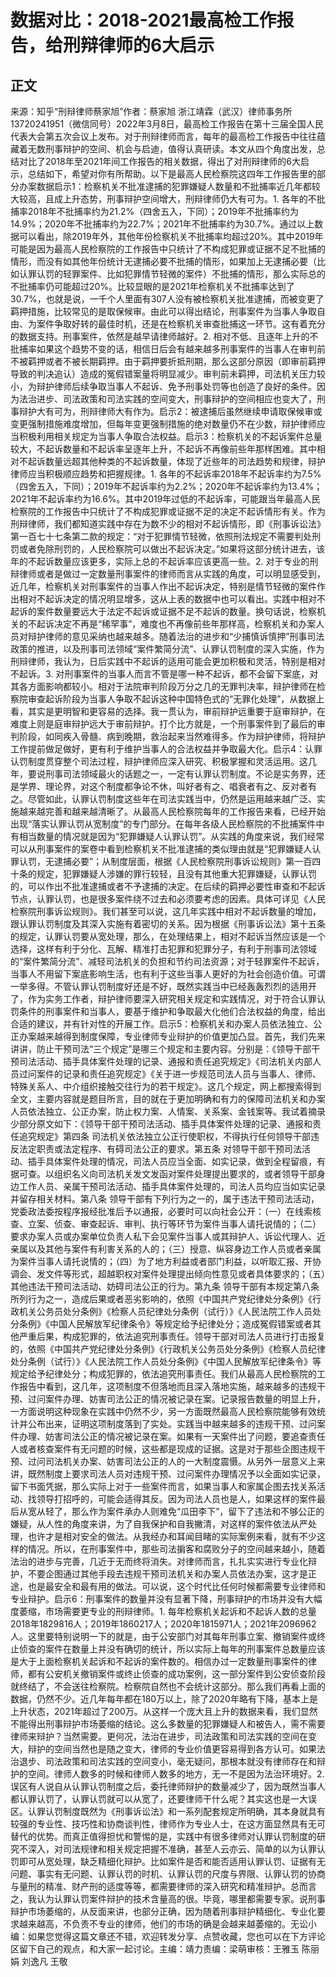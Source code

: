 # 数据对比：2018-2021最高检工作报告，给刑辩律师的6大启示
## 正文
来源：知乎“刑辩律师蔡家旭”作者：蔡家旭 浙江靖霖（武汉）律师事务所 13720241951（微信同号）2022年3月8日，最高检工作报告在第十三届全国人民代表大会第五次会议上发布。对于刑辩律师而言，每年的最高检工作报告中往往蕴藏着无数刑事辩护的空间、机会与启迪，值得认真研读。本文从四个角度出发，总结对比了2018年至2021年间工作报告的相关数据，得出了对刑辩律师的6大启示，总结如下，希望对你有所帮助。以下是最高人民检察院这四年工作报告里的部分办案数据启示1：检察机关不批准逮捕的犯罪嫌疑人数量和不批捕率近几年都较大较高，且成上升态势，刑事辩护空间增大，刑辩律师仍大有可为。1. 各年的不批捕率2018年不批捕率约为21.2%（四舍五入，下同）；2019年不批捕率约为14.9%；2020年不批捕率约为22.7%；2021年不批捕率约为30.7%。通过以上数据可以看出，除2019年外，其他年份检察机关不批捕率均超过20%。其中2019年可能是因为最高人民检察院的工作报告中只统计了不构成犯罪或证据不足不批捕的情形，而没有如其他年份统计无逮捕必要不批捕的情形，如果加上无逮捕必要（比如认罪认罚的轻罪案件、比如犯罪情节轻微的案件）不批捕的情形，那么实际总的不批捕率仍可能超过20%。比较显眼的是2021年检察机关不批捕率达到了30.7%，也就是说，一千个人里面有307人没有被检察机关批准逮捕，而被变更了羁押措施，比较常见的是取保候审。由此可以得出结论，刑事案件为当事人争取自由、为案件争取好转的最佳时机，还是在检察机关审查批捕这一环节。这有着充分的数据支持。刑事案件，依然是越早请律师越好。2. 相对不低、且逐年上升的不批捕率如果这个趋势不变的话，相信日后会有越来越多刑事案件的当事人在审判前不被羁押或者不被长期羁押。由于羁押要折抵刑期，那么这部分原因（即审前羁押导致的判决追认）造成的冤假错案量将明显减少。审判前未羁押，司法机关压力较小，为辩护律师后续争取当事人不起诉、免予刑事处罚等也创造了良好的条件。因为法治进步、司法政策和司法实践的空间变大，刑事辩护的空间相应也变大了，刑事辩护大有可为，刑辩律师大有作为。启示2：被逮捕后虽然继续申请取保候审或变更强制措施难度增加，但每年变更强制措施的绝对数量仍不在少数，辩护律师应当积极利用相关规定为当事人争取合法权益。启示3：检察机关的不起诉案件总量较大，不起诉数量和不起诉率呈逐年上升，不起诉不再像前些年那样困难。其中相对不起诉数量远超其他种类的不起诉数量，体现了近些年的司法趋势和规律，辩护律师应当积极顺应趋势和把握规律。1. 各年的不起诉率2018年不起诉率约为7.5%（四舍五入，下同）；2019年不起诉率约为2.2%；2020年不起诉率约为13.4%；2021年不起诉率约为16.6%。其中2019年过低的不起诉率，可能跟当年最高人民检察院的工作报告中只统计了不构成犯罪或证据不足的决定不起诉情形有关。作为刑辩律师，我们都知道实践中存在为数不少的相对不起诉情形，即《刑事诉讼法》第一百七十七条第二款的规定：“对于犯罪情节轻微，依照刑法规定不需要判处刑罚或者免除刑罚的，人民检察院可以做出不起诉决定。”如果将这部分统计进去，该年的不起诉数量应该更多，实际上总的不起诉率应该更高一些。2. 对于专业的刑辩律师或者是做过一定数量刑事案件的律师而言从实践的角度，可以明显感受到，近几年，检察机关对刑事案件的当事人作出不起诉决定，特别是情节轻微的案件作出相对不起诉决定的情况明显增多，这从上表的数据中也可以看出。实践中相对不起诉的案件数量要远大于法定不起诉或证据不足不起诉的数量。换句话说，检察机关的不起诉决定不再是“稀罕事”，难度也不再像前些年那样高，检察机关和办案人员对辩护律师的意见采纳也越来越多。随着法治的进步和“少捕慎诉慎押”刑事司法政策的推进，以及刑事司法领域“案件繁简分流”、认罪认罚制度的深入实施，作为刑辩律师，我认为，日后实践中不起诉的适用可能会更加积极和灵活，特别是相对不起诉。3. 对刑事案件的当事人而言不管是哪一种不起诉，都不会留下案底，对其各方面影响都较小。相对于法院审判阶段万分之几的无罪判决率，辩护律师在检察院审查起诉阶段为当事人争取不起诉这种中国特色式的“无罪化处理”，从数据上看，其实是更明智和更容易的选择。我一贯认为，审前辩护远重要于庭审辩护，在难度上则是庭审辩护远大于审前辩护。打个比方就是，一个刑事案件到了最后的审判阶段，如同疾入骨髓、病到晚期，救治起来当然难得多。作为辩护律师，将辩护工作提前做足做好，更有利于维护当事人的合法权益并争取最大化。启示4：认罪认罚制度贯穿整个司法过程，辩护律师应深入研究、积极掌握和灵活运用。这几年，要说刑事司法领域最火的话题之一，一定有认罪认罚制度。不论是实务界，还是学界、理论界，对这个制度都争论不休，叫好者有之、唱衰者有之、反对者有之。尽管如此，认罪认罚制度这些年在司法实践当中，仍然是运用越来越广泛、实施越来越完善和越来越清晰了。从最高人民检察院每年的工作报告来看，已经开始出现“落实认罪认罚从宽制度”的专门部分。在每年各级人民检察院的不批捕案件中有相当数量的情况就是因为“犯罪嫌疑人认罪认罚”。从实践的角度来说，我们经常可以从刑事案件的案卷中看到检察机关不批准逮捕的类似理由就是“犯罪嫌疑人认罪认罚，无逮捕必要”；从制度层面，根据《人民检察院刑事诉讼规则》第一百四十条的规定，犯罪嫌疑人涉嫌的罪行较轻，且没有其他重大犯罪嫌疑，认罪认罚的，可以作出不批准逮捕或者不予逮捕的决定。在后续的羁押必要性审查和不起诉节点，认罪认罚，也是很多案件绕不过去和必须要考虑的因素。具体可详见《人民检察院刑事诉讼规则》。我们甚至可以说，这几年实践中相对不起诉数量的增加，跟认罪认罚制度及其深入实施有着密切的关系。因为根据《刑事诉讼法》第十五条的规定，认罪认罚要从宽处理，那么，在处理结果上，相对不起诉当然应该是一个选择，这样有利于分化、瓦解、精准打击犯罪和犯罪分子，有利于刑事司法领域的“案件繁简分流”、减轻司法机关的负担和节约司法资源；对于轻罪案件不起诉，当事人不用留下案底影响生活，也有利于这些当事人更好的为社会创造价值。可谓一举多得。不管认罪认罚制度好还是不好，既然实践当中已经轰轰烈烈的适用开了，作为实务工作者，辩护律师要深入研究相关规定和实践情况，对于符合认罪认罚条件的刑事案件和当事人，要基于维护和争取最大化他们合法权益的角度，给出合适的建议，并有针对性的开展工作。启示5：检察机关和办案人员依法独立、公正办案越来越得到制度保障，专业律师专业辩护的价值更加凸显。首先，我们先来讲讲，防止干预司法“三个规定”是哪三个规定和主要内容。分别是：《领导干部干预司法活动、插手具体案件处理的记录、通报和责任追究规定》《司法机关内部人员过问案件的记录和责任追究规定》《关于进一步规范司法人员与当事人、律师、特殊关系人、中介组织接触交往行为的若干规定》。这几个规定，网上都搜索得到全文，主要内容就是题目所言，目的就在于更加明确和有力的保障司法机关和办案人员依法独立、公正办案，防止权力案、人情案、关系案、金钱案等。我试着摘录少部分原文如下：《领导干部干预司法活动、插手具体案件处理的记录、通报和责任追究规定》第四条 司法机关依法独立公正行使职权，不得执行任何领导干部违反法定职责或法定程序、有碍司法公正的要求。第五条 对领导干部干预司法活动、插手具体案件处理的情况，司法人员应当全面、如实记录，做到全程留痕，有据可查。以组织名义向司法机关发文发函对案件处理提出要求的，或者领导干部身边工作人员、亲属干预司法活动、插手具体案件处理的，司法人员均应当如实记录并留存相关材料。第八条 领导干部有下列行为之一的，属于违法干预司法活动，党委政法委按程序报经批准后予以通报，必要时可以向社会公开：（一）在线索核查、立案、侦查、审查起诉、审判、执行等环节为案件当事人请托说情的；（二）要求办案人员或办案单位负责人私下会见案件当事人或其辩护人、诉讼代理人、近亲属以及其他与案件有利害关系的人的；（三）授意、纵容身边工作人员或者亲属为案件当事人请托说情的；（四）为了地方利益或者部门利益，以听取汇报、开协调会、发文件等形式，超越职权对案件处理提出倾向性意见或者具体要求的；（五）其他违法干预司法活动、妨碍司法公正的行为。第九条 领导干部有本规定第八条所列行为之一，造成后果或者恶劣影响的，依照《中国共产党纪律处分条例》《行政机关公务员处分条例》《检察人员纪律处分条例（试行）》《人民法院工作人员处分条例》《中国人民解放军纪律条令》等规定给予纪律处分；造成冤假错案或者其他严重后果，构成犯罪的，依法追究刑事责任。领导干部对司法人员进行打击报复的，依照《中国共产党纪律处分条例》《行政机关公务员处分条例》《检察人员纪律处分条例（试行）》《人民法院工作人员处分条例》《中国人民解放军纪律条令》等规定给予纪律处分；构成犯罪的，依法追究刑事责任。我们从最高人民检察院的工作报告中看到，这几年，这项制度不但落地而且深入落地实施，越来越多的违规干预、过问案件办理、妨害司法公正的情况被记录在案。记录报告数量的明显上升，一方面说明这种现象在实践中仍然不少，另一方面既然最高人民检察院能够有效统计并公布出来，证明这项制度落到了实处。实践当中越来越多的违规干预、过问案件办理、妨害司法公正的情况被记录在案。如果有一天案件出了问题，要追查责任人或者核查案件有无问题的时候，这些都是现成的证据。这是对于那些企图违规干预、过问司法机关办案、妨害司法公正的人的一大制度震慑。从另外一层意义上来讲，既然制度上要求司法人员对违规干预、过问案件办理情况予以全面如实记录，留下书面凭据，那么实际上对于一些案件而言，如果当事人和家属企图去找关系活动、找领导打招呼的，可能会适得其反。因为司法人员也是人，如果这样的案件最后从宽从轻了，那么作为案件承办人则难免“瓜田李下”，留下了违法和不够公正的嫌疑，从人性的角度来讲，为了自我保护和自我撇清，对这样的案件依法从严处理，也许才是相对安全的做法。从我经办和耳闻目睹的实际案例来看，就有不少这样的情况。所以，在刑事案件中，那些司法掮客和腐败分子的空间越来越小，随着法治的进步与完善，几近于无而终将消失。对律师而言，扎扎实实进行专业化辩护，不要企图通过其他手段去违规干预司法机关和办案人员依法办案，这才是正途，也是最安全和最有用的做法。可以说，这个时代比任何时候都需要专业律师和专业辩护。启示6：刑事案件的数量并没有显著下降，刑事辩护的市场并没有大幅度萎缩，市场需要更专业的刑辩律师。1. 每年检察机关起诉和不起诉人数的总量2018年1829816人；2019年1860217人；2020年1815971人；2021年2096962人。这里要特别说明一下的就是，由于公安部门对其每年刑事立案、撤销案件或终止侦查的案件在数量上并没有确切的统计，所以实际上每年的刑事案件总数量应该是大于上面检察机关起诉和不起诉的案件数的。相信办过一定数量刑事案件的律师，都有公安机关撤销案件或终止侦查的成功案例，这一部分案件到公安侦查阶段就终结了，不会送往检察院。检察院自然也不会统计这部分。那么我们再看上面的数据，仍然不少。近几年每年都在180万以上，除了2020年略有下降，基本上是上升状态，2021年超过了200万。从这样一个庞大且上升的数据来看，我们显然不能得出刑事辩护市场萎缩的结论。这么多数量的犯罪嫌疑人和被告人，需不需要律师来辩护？当然需要。更何况，法治在进步，司法政策和司法实践的空间在变大，辩护的空间当然也是随之变大，律师的专业价值更容易得到各方认可。如果法治退步、司法政策和司法实践的空间变小，毫无疑问，那根本就没有律师存在和辩护的空间。律师人数多的时候和律师人数多的地方，无一不是因为法治环境好。2. 误区有人说自从认罪认罚制度之后，委托律师辩护的数量减少了，因为既然当事人都认罪认罚了，认罪认罚就可以从宽了，还要律师干什么呢？其实这也是一大误区。认罪认罚制度既然为《刑事诉讼法》和一系列配套规定所明确，其本身就具有较强的专业性、技巧性和协商谈判性，律师作为专业人士，在这方面显然具有无可替代的优势。而真正值得担忧和警惕的是，实践中有很多律师对认罪认罚制度的研究不深入，对司法规律和相关规定把握不准确，甚至人云亦云、简单的以为认罪认罚即可从宽处理，缺乏精细化辩护。比如案件是否和能否适用认罪认罚、证据有无问题、事实有无问题、认罪认罚的时机、认罪认罚的尺度与界限、认罪认罚的协商与量刑的精准、财产刑的适度等等，都需要律师的深入研究和精准辩护。总而言之，我认为认罪认罚案件辩护的技术含量高的很。毕竟，哪里都需要专家。说刑事辩护市场萎缩的，从反面来讲，也部分正确，因为随着刑事辩护精细化、专业化要求越来越高，不负责不专业的律师，他们的市场的确是会越来越萎缩的。无讼小编：如果您觉得这篇文章还不错，欢迎转发分享、点赞收藏，您也可以在下方评论区留下自己的观点，和大家一起讨论。主编：靖力责编：梁萌审核：王雅玉 陈丽娟 刘逸凡 王敬